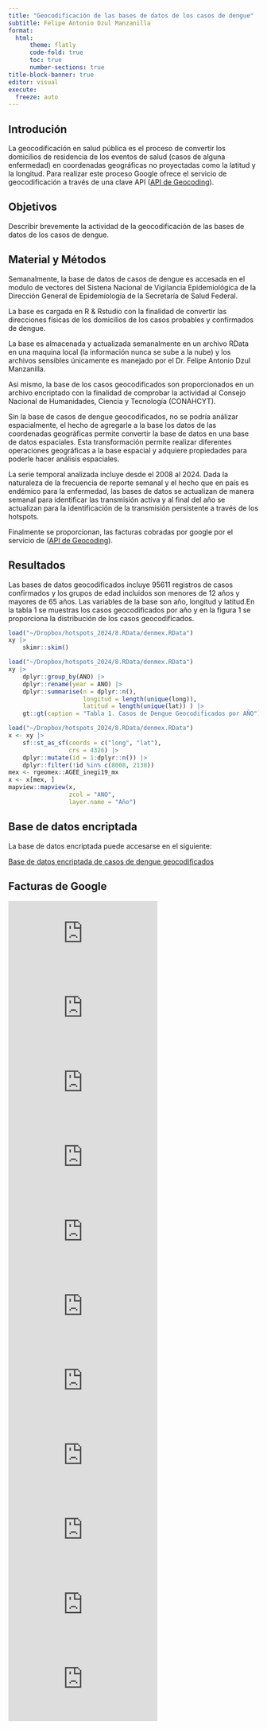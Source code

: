 ```yaml
---
title: "Geocodificación de las bases de datos de los casos de dengue"
subtitle: Felipe Antonio Dzul Manzanilla
format: 
  html:
      theme: flatly
      code-fold: true
      toc: true
      number-sections: true
title-block-banner: true
editor: visual
execute:
  freeze: auto
---
```


## Introdución

La geocodificación en salud pública es el proceso de convertir los domicilios de residencia de los eventos de salud (casos de alguna enfermedad) en coordenadas geográficas no proyectadas como la latitud y la longitud. Para realizar este proceso Google ofrece el servicio de geocodificación a través de una clave API ([API de Geocoding](https://developers.google.com/maps/documentation/geocoding/overview?hl=es-419)).

## Objetivos

Describir brevemente la actividad de la geocodificación de las bases de datos de los casos de dengue.

## Material y Métodos

Semanalmente, la base de datos de casos de dengue es accesada en el modulo de vectores del Sistena Nacional de Vigilancia Epidemiológica de la Dirección General de Epidemiología de la Secretaría de Salud Federal.

La base es cargada en R & Rstudio con la finalidad de convertir las direcciones físicas de los domicilios de los casos probables y confirmados de dengue.

La base es almacenada y actualizada semanalmente en un archivo RData en una maquina local (la información nunca se sube a la nube) y los archivos sensibles únicamente es manejado por el Dr. Felipe Antonio Dzul Manzanilla.

Asi mismo, la base de los casos geocodificados son proporcionados en un archivo encriptado con la finalidad de comprobar la actividad al Consejo Nacional de Humanidades, Ciencia y Tecnología (CONAHCYT).

Sin la base de casos de dengue geocodificados, no se podría análizar espacialmente, el hecho de agregarle a la base los datos de las coordenadas geográficas permite convertir la base de datos en una base de datos espaciales. Esta transformación permite realizar diferentes operaciones geográficas a la base espacial y adquiere propiedades para poderle hacer análisis espaciales.

La serie temporal analizada incluye desde el 2008 al 2024. Dada la naturaleza de la frecuencia de reporte semanal y el hecho que en país es endémico para la enfermedad, las bases de datos se actualizan de manera semanal para identificar las transmisión activa y al final del año se actualizan para la identificación de la transmisión persistente a través de los hotspots.

Finalmente se proporcionan, las facturas cobradas por google por el servicio de ([API de Geocoding](https://developers.google.com/maps/documentation/geocoding/overview?hl=es-419)).

## Resultados

Las bases de datos geocodificados incluye 95611 registros de casos confirmados y los grupos de edad incluidos son menores de 12 años y mayores de 65 años. Las variables de la base son año, longitud y latitud.En la tabla 1 se muestras los casos geocodificados por año y en la figura 1 se proporciona la distribución de los casos geocodificados.

```r
load("~/Dropbox/hotspots_2024/8.RData/denmex.RData")
xy |>
    skimr::skim()

```

```r
load("~/Dropbox/hotspots_2024/8.RData/denmex.RData")
xy |>
    dplyr::group_by(ANO) |>
    dplyr::rename(year = ANO) |>
    dplyr::summarise(n = dplyr::n(),
                     longitud = length(unique(long)),
                     latitud = length(unique(lat)) ) |>
    gt::gt(caption = "Tabla 1. Casos de Dengue Geocodificados por AÑO")

```

```r
load("~/Dropbox/hotspots_2024/8.RData/denmex.RData")
x <- xy |>
    sf::st_as_sf(coords = c("long", "lat"),
                 crs = 4326) |>
    dplyr::mutate(id = 1:dplyr::n()) |>
    dplyr::filter(!id %in% c(8008, 2138))
mex <- rgeomex::AGEE_inegi19_mx
x <- x[mex, ]
mapview::mapview(x,
                 zcol = "ANO",
                 layer.name = "Año")
```


## Base de datos encriptada

La base de datos encriptada puede accesarse en el siguiente:

[Base de datos encriptada de casos de dengue geocodificados](https://github.com/fdzul/actividad_geocodificacion/blob/main/8.RData/dengue_geocoded_dataset.RData)

## Facturas de Google

![Febrero](https://github.com/fdzul/actividad_geocodificacion/blob/main/9.facturas_geocodificación/4931583819_feb.pdf)
![Marzo](https://github.com/fdzul/actividad_geocodificacion/blob/main/9.facturas_geocodificación/4953415316_mar.pdf)
![Abril](https://github.com/fdzul/actividad_geocodificacion/blob/main/9.facturas_geocodificación/4970785666_abril.pdf)
![Mayo](https://github.com/fdzul/actividad_geocodificacion/blob/main/9.facturas_geocodificación/4996890555_may.pdf)
![Junio](https://github.com/fdzul/actividad_geocodificacion/blob/main/9.facturas_geocodificación/5018708593_junio.pdf)
![Julio](https://github.com/fdzul/actividad_geocodificacion/blob/main/9.facturas_geocodificación/5040218016_julio.pdf)
![Agosto](https://github.com/fdzul/actividad_geocodificacion/blob/main/9.facturas_geocodificación/5063183321_agosto.pdf)
![Septiembre](https://github.com/fdzul/actividad_geocodificacion/blob/main/9.facturas_geocodificación/5085416413_sep.pdf)
![Octubre](https://github.com/fdzul/actividad_geocodificacion/blob/main/9.facturas_geocodificación/5101855606_oct.pdf)
![Noviembre](https://github.com/fdzul/actividad_geocodificacion/blob/main/9.facturas_geocodificación/5130079396_nov.pdf)
![Diciembre](https://github.com/fdzul/actividad_geocodificacion/blob/main/9.facturas_geocodificación/5153314931_dic.pdf)



